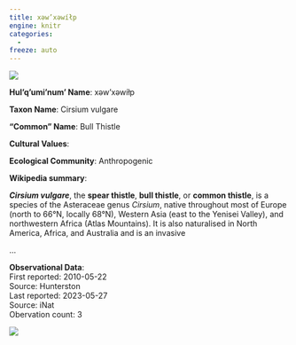 ```yaml
---
title: xəw’xəwíłp
engine: knitr
categories:
  - 
freeze: auto
---
```

![](https://inaturalist-open-data.s3.amazonaws.com/photos/82020683/medium.jpg){fig-alt="xəw’xəwíłp - Bull Thistle"}

**Hul'q'umi'num' Name**: xəw’xəwíłp

**Taxon Name**: Cirsium vulgare

**"Common" Name**: Bull Thistle

**Cultural Values**:  

::: {layout-nrow=1 style="width:60%"}

:::

**Ecological Community**: Anthropogenic

**Wikipedia summary**:  
<p class="mw-empty-elt">
</p>

<i><b>Cirsium vulgare</b></i>, the <b>spear thistle</b>, <b>bull thistle</b>, or <b>common thistle</b>, is a species of the Asteraceae genus <i>Cirsium</i>, native throughout most of Europe (north to 66°N, locally 68°N), Western Asia (east to the Yenisei Valley), and northwestern Africa (Atlas Mountains). It is also naturalised in North America, Africa, and Australia and is an invasive</p>...

**Observational Data**:   
First reported: 2010-05-22  
Source: Hunterston  
Last reported: 2023-05-27  
Source: iNat  
Obervation count: 3

![](community_dist.png)
